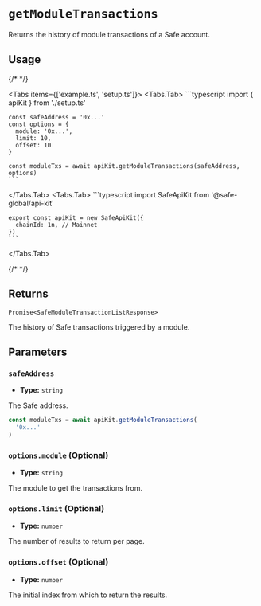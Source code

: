 
# `getModuleTransactions`

Returns the history of module transactions of a Safe account.

## Usage

{/* <!-- vale off --> */}

<Tabs items={['example.ts', 'setup.ts']}>
  <Tabs.Tab>
    ```typescript
    import { apiKit } from './setup.ts'

    const safeAddress = '0x...'
    const options = {
      module: '0x...',
      limit: 10,
      offset: 10
    }

    const moduleTxs = await apiKit.getModuleTransactions(safeAddress, options)
    ```
  </Tabs.Tab>
  <Tabs.Tab>
    ```typescript
    import SafeApiKit from '@safe-global/api-kit'

    export const apiKit = new SafeApiKit({
      chainId: 1n, // Mainnet
    })
    ```
  </Tabs.Tab>
</Tabs>

{/* <!-- vale on --> */}

## Returns

`Promise<SafeModuleTransactionListResponse>`

The history of Safe transactions triggered by a module.

## Parameters

### `safeAddress`

- **Type:** `string`

The Safe address.

```typescript focus=2
const moduleTxs = await apiKit.getModuleTransactions(
  '0x...'
)
```

### `options.module` (Optional)

- **Type:** `string`

The module to get the transactions from.

### `options.limit` (Optional)

- **Type:** `number`

The number of results to return per page.

### `options.offset` (Optional)

- **Type:** `number`

The initial index from which to return the results.
